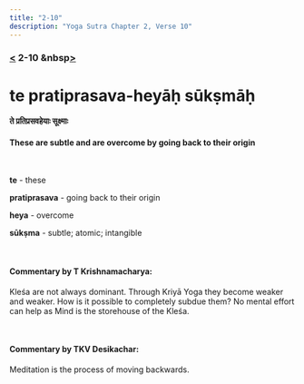 ```yaml
---
title: "2-10"
description: "Yoga Sutra Chapter 2, Verse 10"
---
```


### [<](/Chapter-2/2-9/) 2-10 &nbsp[>](/Chapter-2/2-11/)

# te pratiprasava-heyāḥ sūkṣmāḥ

#### ते प्रतिप्रसवहेयाः सूक्ष्माः

#### These are subtle and are overcome by going back to their origin

<br />

**te** - these <br />

**pratiprasava** - going back to their origin <br />

**heya** - overcome <br />

**sūkṣma** - subtle; atomic; intangible <br />

<br />

#### Commentary by T Krishnamacharya:

Kleśa are not always dominant.
Through Kriyā Yoga they become weaker and weaker.
How is it possible to completely subdue them?
No mental effort can help as Mind is the storehouse of the Kleśa.

<br />

#### Commentary by TKV Desikachar:

Meditation is the process of moving backwards.
